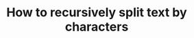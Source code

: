 ---
title: How to recursively split text by characters
sidebar_class_name: hidden
pagination_prev: null
pagination_next: null
---